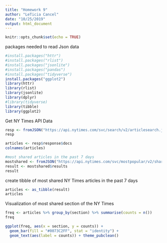 ```yaml
---
title: "Homework 9"
author: "LeTicia Cancel"
date: "10/25/2019"
output: html_document
---
```


```r
knitr::opts_chunk$set(echo = TRUE)
```

packages needed to read Json data
```r
#install.packages("httr")
#install.packages("rlist")
#install.packages("jsonlite")
#install.packages("pandas")
#install.packages("tidyverse")
install.packages("ggplot2")
library(httr)
library(rlist)
library(jsonlite)
library(dplyr)
#library(tidyverse)
library(tibble)
library(ggplot2)
```


Get NY Times API Data
```r
resp <- fromJSON("https://api.nytimes.com/svc/search/v2/articlesearch.json?q=Health & Fitness&api-key=AaGWMk26ENauEAKi4AkuhANfJ9PWSGoo")
resp

articles <- resp$response$docs
colnames(articles)

#most shared articles in the past 7 days
mostshared <- fromJSON("https://api.nytimes.com/svc/mostpopular/v2/shared/7.json?api-key=AaGWMk26ENauEAKi4AkuhANfJ9PWSGoo")
result <- mostshared$results
result
```


create tibble of most shared NY Times articles in the past 7 days
```r
articles <- as_tibble(result)
articles
```

Visualization of most shared section of the NY Times
```r
freq <- articles %>% group_by(section) %>% summarise(counts = n())
freq

ggplot(freq, aes(x = section, y = counts)) + 
  geom_bar(fill = "#0073C2FF", stat = "identity") +
  geom_text(aes(label = counts)) + theme_pubclean()
```

